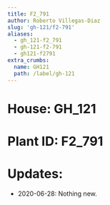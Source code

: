 ```yaml
---
title: F2_791
author: Roberto Villegas-Diaz
slug: 'gh-121/f2-791'
aliases:
  - gh_121-f2_791
  - gh-121-f2-791
  - gh121-f2791
extra_crumbs:
  name: GH121
  path: /label/gh-121
---
```


# **House**: GH_121
# **Plant ID**: F2_791
# **Updates**: 
 - 2020-06-28: Nothing new.
